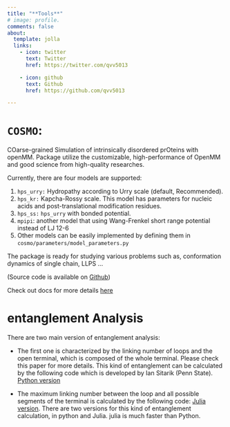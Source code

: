 ```yaml
---
title: "**Tools**"
# image: profile.
comments: false
about:
  template: jolla
  links:
    - icon: twitter
      text: Twitter
      href: https://twitter.com/qvv5013

    - icon: github
      text: Github
      href: https://github.com/qvv5013

---
```

<div style="text-align: left">
# `COSMO`:

COarse-grained Simulation of intrinsically disordered prOteins with openMM.
Package utilize the customizable, high-performance of OpenMM and good science from high-quality researches.


Currently, there are four models are supported:

1) `hps_urry:` Hydropathy according to Urry scale (default, Recommended).
2) `hps_kr:`  Kapcha-Rossy scale.
   This model has parameters for nucleic acids and post-translational modification residues.
3) `hps_ss:` `hps_urry` with bonded potential.
4) `mpipi`: another model that using Wang-Frenkel short range potential instead of LJ 12-6
5) Other models can be easily implemented by defining them in `cosmo/parameters/model_parameters.py`


The package is ready for studying various problems such as, conformation dynamics of single chain, LLPS ...

(Source code is available on [Github](https://github.com/qvv5013/cosmo))

Check out docs for more details [here](https://qvv5013.github.io/docs-hpsOpenMM/)

# entanglement Analysis

There are two main version of entanglement analysis:

* The first one is characterized by the linking number of loops and the open terminal, which is composed of the whole terminal. Please check this paper for more details. This kind of entanglement can be calculated by the following code which is developed by Ian Sitarik (Penn State).
[Python version]()


* The maximum linking number between the loop and all possible segments of the terminal is calculated by the following code: [Julia version](https://github.com/qvv5013/entanglement_analysis).
There are two versions for this kind of entanglement calculation, in python and Julia. julia is much faster than Python.

</div>